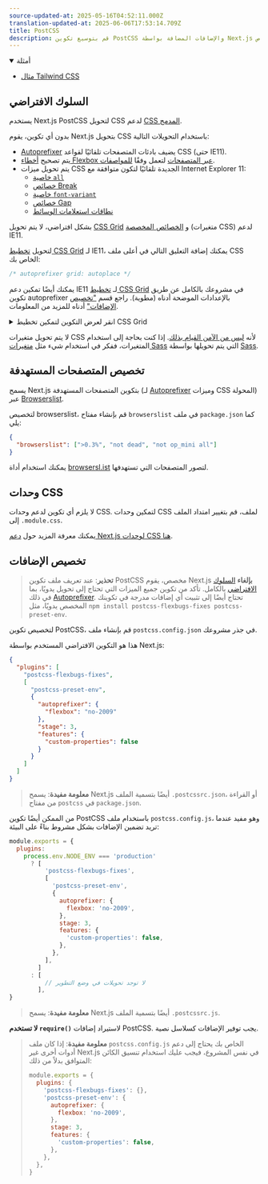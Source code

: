 ```yaml
---
source-updated-at: 2025-05-16T04:52:11.000Z
translation-updated-at: 2025-06-06T17:53:14.709Z
title: PostCSS
description: قم بتوسيع تكوين PostCSS والإضافات المضافة بواسطة Next.js باستخدام تكوينك الخاص.
---
```


<details open>
  <summary>أمثلة</summary>

- [مثال Tailwind CSS](https://github.com/vercel/next.js/tree/canary/examples/with-tailwindcss)

</details>

## السلوك الافتراضي

يستخدم Next.js PostCSS لتحويل CSS لدعم [CSS المدمج](/docs/pages/building-your-application/styling).

بدون أي تكوين، يقوم Next.js بتحويل CSS باستخدام التحويلات التالية:

- [Autoprefixer](https://github.com/postcss/autoprefixer) يضيف بادئات المتصفحات تلقائيًا لقواعد CSS (حتى IE11).
- يتم تصحيح [أخطاء Flexbox عبر المتصفحات](https://github.com/philipwalton/flexbugs) لتعمل وفقًا [للمواصفات](https://www.w3.org/TR/css-flexbox-1/).
- يتم تحويل ميزات CSS الجديدة تلقائيًا لتكون متوافقة مع Internet Explorer 11:
  - [خاصية `all`](https://developer.mozilla.org/docs/Web/CSS/all)
  - [خصائص Break](https://developer.mozilla.org/docs/Web/CSS/break-after)
  - [خاصية `font-variant`](https://developer.mozilla.org/docs/Web/CSS/font-variant)
  - [خصائص Gap](https://developer.mozilla.org/docs/Web/CSS/gap)
  - [نطاقات استعلامات الوسائط](https://developer.mozilla.org/docs/Web/CSS/Media_Queries/Using_media_queries#Syntax_improvements_in_Level_4)

بشكل افتراضي، لا يتم تحويل [CSS Grid](https://www.w3.org/TR/css-grid-1/) و [الخصائص المخصصة](https://developer.mozilla.org/docs/Web/CSS/var) (متغيرات CSS) لدعم IE11.

لتحويل [تخطيط CSS Grid](https://developer.mozilla.org/docs/Web/CSS/grid) لـ IE11، يمكنك إضافة التعليق التالي في أعلى ملف CSS الخاص بك:

```css
/* autoprefixer grid: autoplace */
```

يمكنك أيضًا تمكين دعم IE11 لـ [تخطيط CSS Grid](https://developer.mozilla.org/docs/Web/CSS/grid)
في مشروعك بالكامل عن طريق تكوين autoprefixer بالإعدادات الموضحة أدناه (مطوية).
راجع قسم ["تخصيص الإضافات"](#customizing-plugins) أدناه للمزيد من المعلومات.

<details>
  <summary>انقر لعرض التكوين لتمكين تخطيط CSS Grid</summary>

```json filename="postcss.config.json"
{
  "plugins": [
    "postcss-flexbugs-fixes",
    [
      "postcss-preset-env",
      {
        "autoprefixer": {
          "flexbox": "no-2009",
          "grid": "autoplace"
        },
        "stage": 3,
        "features": {
          "custom-properties": false
        }
      }
    ]
  ]
}
```

</details>

لا يتم تحويل متغيرات CSS لأنه [ليس من الآمن القيام بذلك](https://github.com/MadLittleMods/postcss-css-variables#caveats).
إذا كنت بحاجة إلى استخدام المتغيرات، ففكر في استخدام شيء مثل [متغيرات Sass](https://sass-lang.com/documentation/variables) التي يتم تحويلها بواسطة [Sass](https://sass-lang.com/).

## تخصيص المتصفحات المستهدفة

يسمح Next.js بتكوين المتصفحات المستهدفة (لـ [Autoprefixer](https://github.com/postcss/autoprefixer) وميزات CSS المحولة) عبر [Browserslist](https://github.com/browserslist/browserslist).

لتخصيص browserslist، قم بإنشاء مفتاح `browserslist` في ملف `package.json` كما يلي:

```json filename="package.json"
{
  "browserslist": [">0.3%", "not dead", "not op_mini all"]
}
```

يمكنك استخدام أداة [browsersl.ist](https://browsersl.ist/?q=%3E0.3%25%2C+not+ie+11%2C+not+dead%2C+not+op_mini+all) لتصور المتصفحات التي تستهدفها.

## وحدات CSS

لا يلزم أي تكوين لدعم وحدات CSS. لتمكين وحدات CSS لملف، قم بتغيير امتداد الملف إلى `.module.css`.

يمكنك معرفة المزيد حول [دعم Next.js لوحدات CSS هنا](/docs/pages/building-your-application/styling).

## تخصيص الإضافات

> **تحذير**: عند تعريف ملف تكوين PostCSS مخصص، يقوم Next.js **بإلغاء** [السلوك الافتراضي](#default-behavior) بالكامل.
> تأكد من تكوين جميع الميزات التي تحتاج إلى تحويل يدويًا، بما في ذلك [Autoprefixer](https://github.com/postcss/autoprefixer).
> تحتاج أيضًا إلى تثبيت أي إضافات مدرجة في تكوينك المخصص يدويًا، مثل `npm install postcss-flexbugs-fixes postcss-preset-env`.

لتخصيص تكوين PostCSS، قم بإنشاء ملف `postcss.config.json` في جذر مشروعك.

هذا هو التكوين الافتراضي المستخدم بواسطة Next.js:

```json filename="postcss.config.json"
{
  "plugins": [
    "postcss-flexbugs-fixes",
    [
      "postcss-preset-env",
      {
        "autoprefixer": {
          "flexbox": "no-2009"
        },
        "stage": 3,
        "features": {
          "custom-properties": false
        }
      }
    ]
  ]
}
```

> **معلومة مفيدة**: يسمح Next.js أيضًا بتسمية الملف `.postcssrc.json`، أو القراءة من مفتاح `postcss` في `package.json`.

من الممكن أيضًا تكوين PostCSS باستخدام ملف `postcss.config.js`، وهو مفيد عندما تريد تضمين الإضافات بشكل مشروط بناءً على البيئة:

```js filename="postcss.config.js"
module.exports = {
  plugins:
    process.env.NODE_ENV === 'production'
      ? [
          'postcss-flexbugs-fixes',
          [
            'postcss-preset-env',
            {
              autoprefixer: {
                flexbox: 'no-2009',
              },
              stage: 3,
              features: {
                'custom-properties': false,
              },
            },
          ],
        ]
      : [
          // لا توجد تحويلات في وضع التطوير
        ],
}
```

> **معلومة مفيدة**: يسمح Next.js أيضًا بتسمية الملف `.postcssrc.js`.

**لا تستخدم `require()`** لاستيراد إضافات PostCSS. يجب توفير الإضافات كسلاسل نصية.

> **معلومة مفيدة**: إذا كان ملف `postcss.config.js` الخاص بك يحتاج إلى دعم أدوات أخرى غير Next.js في نفس المشروع، فيجب عليك استخدام تنسيق الكائن المتوافق بدلاً من ذلك:
>
> ```js
> module.exports = {
>   plugins: {
>     'postcss-flexbugs-fixes': {},
>     'postcss-preset-env': {
>       autoprefixer: {
>         flexbox: 'no-2009',
>       },
>       stage: 3,
>       features: {
>         'custom-properties': false,
>       },
>     },
>   },
> }
> ```